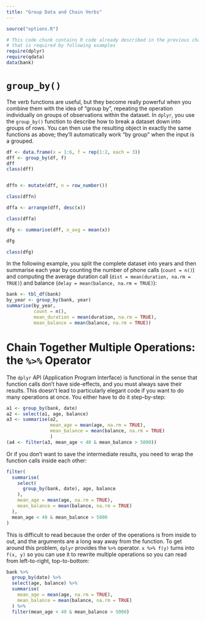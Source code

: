 ```yaml
---
title: "Group Data and Chain Verbs"
---
```


```r
source("options.R")
```

```r
# This code chunk contains R code already described in the previous chapters
# that is required by following examples
require(dplyr)
require(qdata)
data(bank)
```


# `group_by()`

The verb functions are useful, but they become really powerful when you combine them with the idea of “group by”, repeating the operation individually on groups of observations within the dataset.
In `dplyr`, you use the `group_by()` function to describe how to break a dataset down into groups of rows. You can then use the resulting object in exactly the same functions as above; they’ll automatically work “by group” when the input is a grouped.

<!-- explain -->

```r
df <- data.frame(x = 1:6, f = rep(1:2, each = 3))
dff <- group_by(df, f)
dff
class(dff)


dffn <- mutate(dff, n = row_number())

class(dffn)

dffa <- arrange(dff, desc(x))

class(dffa)

dfg <- summarise(dff, x_avg = mean(x))

dfg

class(dfg)
```

In the following example, you split the complete dataset into years and then summarise each year by counting the number of phone calls (`count = n()`) and computing the average duration call (`dist = mean(duration, na.rm = TRUE)`) and balance (`delay = mean(balance, na.rm = TRUE)`):

```r
bank <- tbl_df(bank)
by_year <- group_by(bank, year)
summarise(by_year,
          count = n(),
          mean_duration = mean(duration, na.rm = TRUE),
          mean_balance = mean(balance, na.rm = TRUE))
```

<!--


```r
dm <- mtcars %>% 
  group_by(cyl, carb) %>%
  summarise(mpg_mean = mean(mpg))


tapply(dm$mpg_mean, list(dm$cyl, dm$carb), FUN = I)

with(dm, tapply(mpg_mean, list(cyl, carb), FUN = I))

require(xtable)
xtabs(mpg_mean~cyl+carb, data = dm)

```

Then, you search for the number of days covered per year. You report also the number of phone calls per year:

```r
summarise(by_year,
          days = n_distinct(date),
          count = n())
```

When you group by multiple variables, each summary peels off one level of the grouping. That makes it easy to progressively roll up a dataset:

```r
daily <- group_by(bank, year, month, day)
groups(daily)

per_day <- summarise(daily, calls = n())
groups(per_day)

per_month <- summarise(per_day, calls = sum(calls))
groups(per_month)

per_year <- summarise(per_month, calls = sum(calls))
groups(per_year)
```

```r
df <- data.frame(year = rep(c(2010, 2011, 2012), each = 3), 
                 month = rep(1:3, each = 3), 
                 day = rep(20:22, 3), 
                 x = 1:9)

df

df1 <- df %>% group_by(year, month, day) 

groups(df1)

df2 <-  df1 %>% 
  summarise(x_avg = mean(x), n = n())

df2

groups(df2)

summarise(df2, n())

ungroup(df2) %>% summarise(n())

```

-->

# Chain Together Multiple Operations: the `%>%` Operator

The `dplyr` API (Application Program Interface) is functional in the sense that function calls don’t have side-effects, and you must always save their results. This doesn’t lead to particularly elegant code if you want to do many operations at once. You either have to do it step-by-step:

```r
a1 <- group_by(bank, date)
a2 <- select(a1, age, balance)
a3 <- summarise(a2,
                mean_age = mean(age, na.rm = TRUE),
                mean_balance = mean(balance, na.rm = TRUE)
                )
(a4 <- filter(a3, mean_age < 40 & mean_balance > 5000))
```

Or if you don’t want to save the intermediate results, you need to wrap the function calls inside each other:

```r
filter(
  summarise(
    select(
      group_by(bank, date), age, balance
    ),
    mean_age = mean(age, na.rm = TRUE),
    mean_balance = mean(balance, na.rm = TRUE)
  ),
  mean_age < 40 & mean_balance > 5000
)
```

This is difficult to read because the order of the operations is from inside to out, and the arguments are a long way away from the function. To get around this problem, `dplyr` provides the `%>%` operator. `x %>% f(y)` turns into `f(x, y)` so you can use it to rewrite multiple operations so you can read from left-to-right, top-to-bottom:

```r
bank %>%
  group_by(date) %>%
  select(age, balance) %>%
  summarise(
    mean_age = mean(age, na.rm = TRUE),
    mean_balance = mean(balance, na.rm = TRUE)
  ) %>%
  filter(mean_age < 40 & mean_balance > 5000)
```

